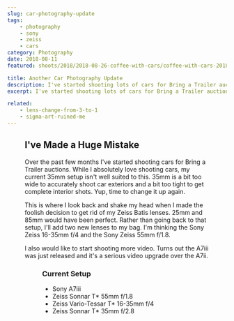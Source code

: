 ```yaml
---
slug: car-photography-update
tags:
    - photography
    - sony
    - zeiss
    - cars
category: Photography
date: 2018-08-11
featured: shoots/2018/2018-08-26-coffee-with-cars/coffee-with-cars-2018_002

title: Another Car Photography Update
description: I've started shooting lots of cars for Bring a Trailer auctions. That means I'm in need of a lens upgrade!
excerpt: I've started shooting lots of cars for Bring a Trailer auctions. One single 35mm Sony Zeiss wasn't going to cut it. That means I'm in need of a lens upgrade!

related:
    - lens-change-from-3-to-1
    - sigma-art-ruined-me
---
```



<Figure src="shoots/2018/2018-08-26-coffee-with-cars/coffee-with-cars-2018_009.jpg" />

## I've Made a Huge Mistake

Over the past few months I've started shooting cars for Bring a Trailer auctions. While I absolutely love shooting cars, my current 35mm setup isn't well suited to this. 35mm is a bit too wide to accurately shoot car exteriors and a bit too tight to get complete interior shots. Yup, time to change it up again.

This is where I look back and shake my head when I made the foolish decision to get rid of my Zeiss Batis lenses. 25mm and 85mm would have been perfect. Rather than going back to that setup, I'll add two new lenses to my bag. I'm thinking the Sony Zeiss 16-35mm f/4 and the Sony Zeiss 55mm f/1.8.

I also would like to start shooting more video. Turns out the A7iii was just released and it's a serious video upgrade over the A7ii.

<Figure src="shoots/2018/2018-08-26-coffee-with-cars/coffee-with-cars-2018_003.jpg" />

### Current Setup

-   Sony A7iii
-   Zeiss Sonnar T\* 55mm f/1.8
-   Zeiss Vario-Tessar T\* 16-35mm f/4
-   Zeiss Sonnar T\* 35mm f/2.8
